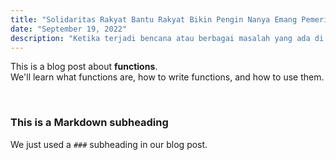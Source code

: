 ```yaml
---
title: "Solidaritas Rakyat Bantu Rakyat Bikin Pengin Nanya Emang Pemerintahnya ke Mana?"
date: "September 19, 2022"
description: "Ketika terjadi bencana atau berbagai masalah yang ada di Indonesia, masyarakat berbondong-bondong bersolidaritas dengan mendonasikan sebagian hartanya untuk masyarakat lain yang terkena dampak bencana."
---
```


<p>
  This is a blog post about <strong>functions</strong>. <br />
  We'll learn what functions are, how to write functions, and how to use them.
</p>

<br />

### This is a Markdown subheading

We just used a `###` subheading in our blog post.
